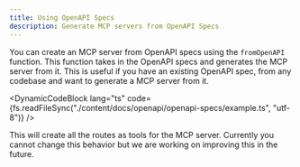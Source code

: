 ```yaml
---
title: Using OpenAPI Specs
description: Generate MCP servers from OpenAPI Specs
---
```



You can create an MCP server from OpenAPI specs using the `fromOpenAPI` function. This function takes in the OpenAPI specs and generates the MCP server from it. This is useful if you have an existing OpenAPI spec, from any codebase and want to generate a MCP server from it.

<DynamicCodeBlock lang="ts" code={fs.readFileSync("./content/docs/openapi/openapi-specs/example.ts", "utf-8")} />

<Callout>
    This will create all the routes as tools for the MCP server. Currently you cannot change this behavior but we are working on improving this in the future.
</Callout>